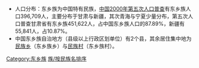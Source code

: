 {{catmore|东乡族}}
* 人口分布：东乡族为中国特有民族，[[中华人民共和国|中国]][[中华人民共和国第五次全国人口普查|2000年第五次人口普查]]有东乡族人口396,709人，主要分布于甘肃与新疆，其次青海与宁夏少量分布，第五次人口普查甘肃省有东乡族451,622人，占中国东乡族人口的87.89%，新疆有55,841人，占10.87%。
* 中国东乡族自治地方（县级以上行政区划单位）有2个县，其余居住集中地为[[民族乡|民族乡]]（东乡族乡）与[[民族村|民族村]]（东乡族村）。

[[Category:东乡族|Category:东乡族]]
[[Category:中国少数民族聚居地|族/按民族名排序]]